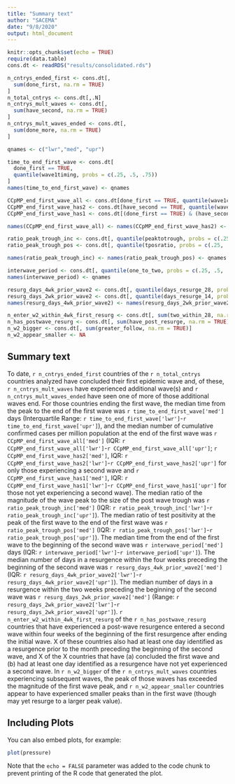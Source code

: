 ```yaml
---
title: "Summary text"
author: "SACEMA"
date: "9/8/2020"
output: html_document
---
```


```r
knitr::opts_chunk$set(echo = TRUE)
require(data.table)
cons.dt <- readRDS("results/consolidated.rds")

n_cntrys_ended_first <- cons.dt[,
  sum(done_first, na.rm = TRUE)
]
n_total_cntrys <- cons.dt[,.N]
n_cntrys_mult_waves <- cons.dt[,
  sum(have_second, na.rm = TRUE)
]
n_cntrys_mult_waves_ended <- cons.dt[,
  sum(done_more, na.rm = TRUE)
]

qnames <- c("lwr","med", "upr")

time_to_end_first_wave <- cons.dt[
  done_first == TRUE,
  quantile(wave1timing, probs = c(.25, .5, .75))
]
names(time_to_end_first_wave) <- qnames

CCpMP_end_first_wave_all <- cons.dt[done_first == TRUE, quantile(wave1cases, probs = c(.25, .5, .75))]
CCpMP_end_first_wave_has2 <- cons.dt[have_second == TRUE, quantile(wave1cases, probs = c(.25, .5, .75))]
CCpMP_end_first_wave_has1 <- cons.dt[(done_first == TRUE) & (have_second == FALSE), quantile(wave1cases, probs = c(.25, .5, .75), na.rm = TRUE)]

names(CCpMP_end_first_wave_all) <- names(CCpMP_end_first_wave_has2) <- names(CCpMP_end_first_wave_has1) <- qnames

ratio_peak_trough_inc <- cons.dt[, quantile(peaktotrough, probs = c(.25, .5, .75), na.rm = TRUE)]
ratio_peak_trough_pos <- cons.dt[, quantile(tposratio, probs = c(.25, .5, .75), na.rm = TRUE)]

names(ratio_peak_trough_inc) <- names(ratio_peak_trough_pos) <- qnames

interwave_period <- cons.dt[, quantile(one_to_two, probs = c(.25, .5, .75), na.rm = TRUE)]
names(interwave_period) <- qnames

resurg_days_4wk_prior_wave2 <- cons.dt[, quantile(days_resurge_28, probs = c(.25, .5, .75), na.rm = TRUE)]
resurg_days_2wk_prior_wave2 <- cons.dt[, quantile(days_resurge_14, probs = c(.25, .5, .75), na.rm = TRUE)]
names(resurg_days_4wk_prior_wave2) <- names(resurg_days_2wk_prior_wave2) <- qnames

n_enter_w2_within_4wk_first_resurg <- cons.dt[, sum(two_within_28, na.rm = TRUE)]
n_has_postwave_resurg <- cons.dt[, sum(have_post_resurge, na.rm = TRUE)]
n_w2_bigger <- cons.dt[, sum(greater_follow, na.rm = TRUE)]
n_w2_appear_smaller <- NA
```

## Summary text

To date, `r n_cntrys_ended_first` countries of the `r n_total_cntrys` countries analyzed have concluded their first epidemic wave and, of these, `r n_cntrys_mult_waves` have experienced additional wave(s) and `r n_cntrys_mult_waves_ended` have seen one of more of those additional waves end. For those countries ending the first wave, the median time from the peak to the end of the first wave was `r time_to_end_first_wave['med']` days (Interquartile Range: `r time_to_end_first_wave['lwr']`-`r time_to_end_first_wave['upr']`), and the median number of cumulative confirmed cases per million population at the end of the first wave was `r CCpMP_end_first_wave_all['med']` (IQR: `r CCpMP_end_first_wave_all['lwr']`-`r CCpMP_end_first_wave_all['upr']`; `r CCpMP_end_first_wave_has2['med']`, IQR: `r CCpMP_end_first_wave_has2['lwr']`-`r CCpMP_end_first_wave_has2['upr']` for only those experiencing a second wave and `r CCpMP_end_first_wave_has1['med']`, IQR: `r CCpMP_end_first_wave_has1['lwr']`-`r CCpMP_end_first_wave_has1['upr']` for those not yet experiencing a second wave). The median ratio of the magnitude of the wave peak to the size of the post wave trough was `r ratio_peak_trough_inc['med']` (IQR: `r ratio_peak_trough_inc['lwr']`-`r ratio_peak_trough_inc['upr']`). The median ratio of test positivity at the peak of the first wave to the end of the first wave was `r ratio_peak_trough_pos['med']` (IQR: `r ratio_peak_trough_pos['lwr']`-`r ratio_peak_trough_pos['upr']`). The median time from the end of the first wave to the beginning of the second wave was `r interwave_period['med']` days (IQR: `r interwave_period['lwr']`-`r interwave_period['upr']`). The median number of days in a resurgence within the four weeks preceding the beginning of the second wave was `r resurg_days_4wk_prior_wave2['med']` (IQR: `r resurg_days_4wk_prior_wave2['lwr']`-`r resurg_days_4wk_prior_wave2['upr']`). The median number of days in a resurgence within the two weeks preceding the beginning of the second wave was `r resurg_days_2wk_prior_wave2['med']` (Range: `r resurg_days_2wk_prior_wave2['lwr']`-`r resurg_days_2wk_prior_wave2['upr']`). `r n_enter_w2_within_4wk_first_resurg` of the `r n_has_postwave_resurg` countries that have experienced a post-wave resurgence entered a second wave within four weeks of the beginning of the first resurgence after ending the initial wave. X of these countries also had at least one day identified as a resurgence prior to the month preceding the beginning of the second wave, and X of the X countries that have (a) concluded the first wave and (b) had at least one day identified as a resurgence have not yet experienced a second wave. In `r n_w2_bigger` of the `r n_cntrys_mult_waves` countries experiencing subsequent waves, the peak of those waves has exceeded the magnitude of the first wave peak, and `r n_w2_appear_smaller` countries appear to have experienced smaller peaks than in the first wave (though may yet resurge to a larger peak value).

## Including Plots

You can also embed plots, for example:

```r
plot(pressure)
```

Note that the `echo = FALSE` parameter was added to the code chunk to prevent printing of the R code that generated the plot.

